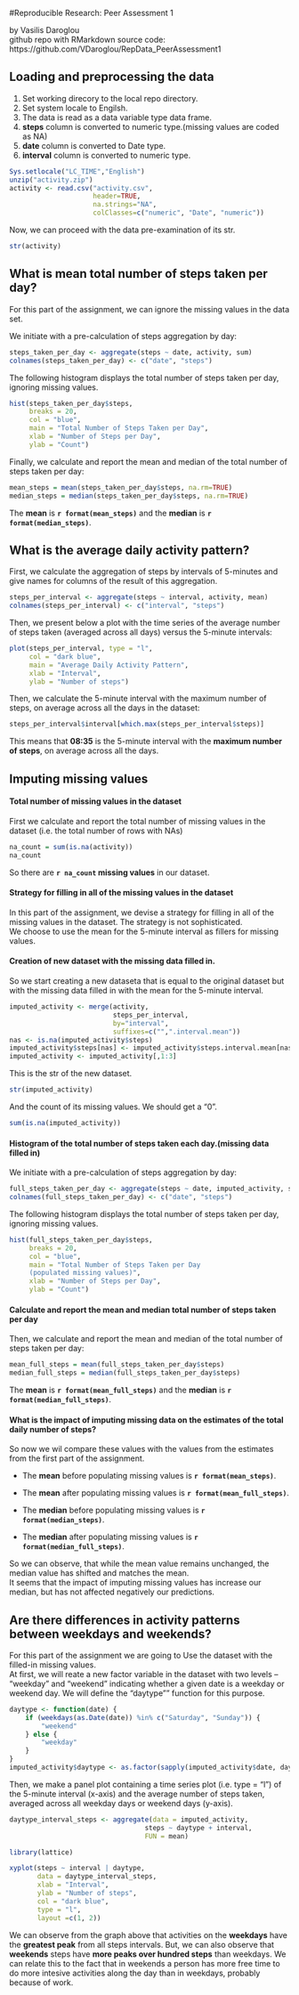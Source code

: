 #Reproducible Research: Peer Assessment 1

by Vasilis Daroglou  
github repo with RMarkdown source code:  
https://github.com/VDaroglou/RepData_PeerAssessment1  
  
  
## Loading and preprocessing the data
1.  Set working direcory to the local repo directory.
2.  Set system locale to Engilsh.
3.  The data is read as a data variable type data frame.  
4.  **steps** column is converted to numeric type.(missing values are coded as NA)  
5.  **date** column is converted to Date type.  
6.  **interval** column is converted to numeric type.  
```r
Sys.setlocale("LC_TIME","English")
unzip("activity.zip")
activity <- read.csv("activity.csv",
                     header=TRUE,
                     na.strings="NA",
                     colClasses=c("numeric", "Date", "numeric"))
```
Now, we can proceed with the data pre-examination of its str.
```r
str(activity)
```
   
## What is mean total number of steps taken per day?
For this part of the assignment, we can ignore the missing values in the 
data set.

We initiate with a pre-calculation of steps aggregation by day:
```r
steps_taken_per_day <- aggregate(steps ~ date, activity, sum)
colnames(steps_taken_per_day) <- c("date", "steps")
```
  
The following histogram displays the total number of steps taken per day, 
ignoring missing values.
```r
hist(steps_taken_per_day$steps,
     breaks = 20,
     col = "blue",
     main = "Total Number of Steps Taken per Day",
     xlab = "Number of Steps per Day",
     ylab = "Count")
```
  
Finally, we calculate and report the mean and median of the total number 
of steps taken per day:  
```r
mean_steps = mean(steps_taken_per_day$steps, na.rm=TRUE)
median_steps = median(steps_taken_per_day$steps, na.rm=TRUE)
```

The **mean** is **`r format(mean_steps)`** and 
the **median** is **`r format(median_steps)`**.
  
## What is the average daily activity pattern?
First, we calculate the aggregation of steps by intervals of 5-minutes 
and give names for columns of the result of this aggregation.
```r
steps_per_interval <- aggregate(steps ~ interval, activity, mean)
colnames(steps_per_interval) <- c("interval", "steps")

```
  
Then, we present below a plot with the time series of the average number
of steps taken (averaged across all days) versus the 5-minute intervals:
```r
plot(steps_per_interval, type = "l", 
     col = "dark blue",
     main = "Average Daily Activity Pattern",
     xlab = "Interval",
     ylab = "Number of steps")
```
  
Then, we calculate the 5-minute interval with the maximum number of steps,
on average across all the days in the dataset:
```r
steps_per_interval$interval[which.max(steps_per_interval$steps)]
```
This means that **08:35** is the 5-minute interval with the 
**maximum number of steps**, on average across all the days.
  
## Imputing missing values  
#### Total number of missing values in the dataset
First we calculate and report the total number of missing values in the dataset
(i.e. the total number of rows with NAs)
```r
na_count = sum(is.na(activity))
na_count
```
So there are **`r na_count` missing values** in our dataset.  
  
#### Strategy for filling in all of the missing values in the dataset
In this part of the assignment, we devise a strategy for filling in 
all of the missing values in the dataset. The strategy is not
sophisticated.  
We choose to use the mean for the 5-minute interval
as fillers for missing values.  

#### Creation of new dataset with the missing data filled in.
So we start creating a new dataseta that is equal to the original dataset
but with the missing data filled in with the mean for the 5-minute interval.
```r
imputed_activity <- merge(activity,
                          steps_per_interval, 
                          by="interval", 
                          suffixes=c("",".interval.mean"))
nas <- is.na(imputed_activity$steps)
imputed_activity$steps[nas] <- imputed_activity$steps.interval.mean[nas]
imputed_activity <- imputed_activity[,1:3]
```
This is the str of the new dataset.
```r
str(imputed_activity)
```
And the count of its missing values. We should get a "0".
```r
sum(is.na(imputed_activity))
```
#### Histogram of the total number of steps taken each day.(missing data filled in)
We initiate with a pre-calculation of steps aggregation by day:
```r
full_steps_taken_per_day <- aggregate(steps ~ date, imputed_activity, sum)
colnames(full_steps_taken_per_day) <- c("date", "steps")
```
  
The following histogram displays the total number of steps taken per day, 
ignoring missing values.
```r
hist(full_steps_taken_per_day$steps,
     breaks = 20,
     col = "blue",
     main = "Total Number of Steps Taken per Day
     (populated missing values)",
     xlab = "Number of Steps per Day",
     ylab = "Count")
```

#### Calculate and report the mean and median total number of steps taken per day  
Then, we calculate and report the mean and median of the total number 
of steps taken per day:
```r
mean_full_steps = mean(full_steps_taken_per_day$steps)
median_full_steps = median(full_steps_taken_per_day$steps)
```

The **mean** is **`r format(mean_full_steps)`** and 
the **median** is **`r format(median_full_steps)`**.  

#### What is the impact of imputing missing data on the estimates of the total daily number of steps?
So now we wil compare these values with the values from the estimates
from the first part of the assignment. 

- The **mean** before populating missing values is **`r format(mean_steps)`**.  
- The **mean** after populating missing values is **`r format(mean_full_steps)`**.
  
- The **median** before populating missing values is **`r format(median_steps)`**.  
- The **median** after populating missing values is **`r format(median_full_steps)`**.  

So we can observe, that while the mean value remains unchanged, 
the median value has shifted and matches the mean.  
It seems that the impact of imputing missing values has increase our median,
but has not affected negatively our predictions.
  
## Are there differences in activity patterns between weekdays and weekends?
For this part of the assignment we are going to Use the dataset with the 
filled-in missing values.  
At first, we will reate a new factor variable in the dataset with two levels 
-- "weekday" and "weekend" indicating whether a given date is a weekday or 
weekend day. We will define the "daytype"" function for this purpose.
```r
daytype <- function(date) {
    if (weekdays(as.Date(date)) %in% c("Saturday", "Sunday")) {
        "weekend"
    } else {
        "weekday"
    }
}
imputed_activity$daytype <- as.factor(sapply(imputed_activity$date, daytype))

```
  
Then, we make a panel plot containing a time series plot (i.e. type = "l") 
of the 5-minute interval (x-axis) and the average number of steps taken, 
averaged across all weekday days or weekend days (y-axis).  
  
```r
daytype_interval_steps <- aggregate(data = imputed_activity,
                                  steps ~ daytype + interval,
                                  FUN = mean)

library(lattice)

xyplot(steps ~ interval | daytype,
       data = daytype_interval_steps,
       xlab = "Interval",
       ylab = "Number of steps",
       col = "dark blue",
       type = "l",
       layout =c(1, 2))
```

We can observe from the graph above that activities on the **weekdays** have the 
**greatest peak** from all steps intervals. But, we can also observe that 
**weekends** steps have **more peaks over hundred steps** than weekdays. We can
relate this to the fact that in weekends a person has more free time to do more
intesive activities along the day than in weekdays, probably because of work.